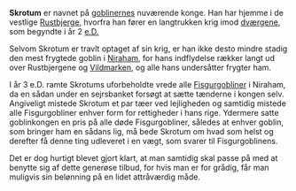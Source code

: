 {{title:Skrotum}}
{{author:Laura Holmegaard}}
{{timestamp:2009-10-28T15:02:48Z}}
{{copyright:Skrotum}}
'''Skrotum''' er navnet på [[goblin|goblinernes]] nuværende konge. Han har hjemme i de vestlige [[Rustbjergene|Rustbjerge]], hvorfra han fører en langtrukken krig imod [[dværg|dværgene]], som begyndte i år 2 [[e.D.]]

Selvom Skrotum er travlt optaget af sin krig, er han ikke desto mindre stadig den mest frygtede goblin i [[Niraham]], for hans indflydelse rækker langt ud over Rustbjergene og [[Vildmarken]], og alle hans undersåtter frygter ham.

I år 3 e.D. ramte Skrotums uforbeholdte vrede alle [[Fisgurgoblin|Fisgurgobliner]] i Niraham, da en sådan under en sejrsbanket forsøgt at sætte tænderne i kongen selv. Angiveligt mistede Skrotum et par tæer ved lejligheden og samtidig mistede alle Fisgurgobliner enhver form for rettigheder i hans rige. Ydermere satte goblinkongen en pris på alle døde Fisgurgobliner, således at enhver goblin, som bringer ham en sådans lig, må bede Skrotum om hvad som helst og derefter få denne ting udleveret i en vægt, som svarer til Fisgurgoblinens.

Det er dog hurtigt blevet gjort klart, at man samtidig skal passe på med at benytte sig af dette generøse tilbud, for hvis man er for grådig, får man muligvis sin belønning på en lidet attråværdig måde.